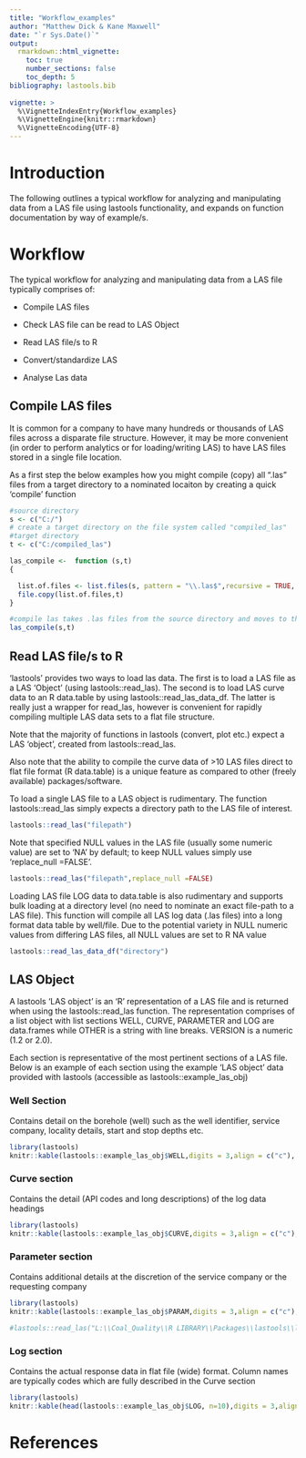 ```yaml
---
title: "Workflow_examples"
author: "Matthew Dick & Kane Maxwell"
date: "`r Sys.Date()`"
output: 
  rmarkdown::html_vignette:
    toc: true
    number_sections: false
    toc_depth: 5
bibliography: lastools.bib
  
vignette: >
  %\VignetteIndexEntry{Workflow_examples}
  %\VignetteEngine{knitr::rmarkdown}
  %\VignetteEncoding{UTF-8}
---
```


# Introduction 

The following outlines a typical workflow for analyzing and manipulating data from a LAS file using lastools functionality, and expands on function documentation by way of example/s.


# Workflow

The typical workflow for analyzing and manipulating data from a LAS file typically comprises of:

* Compile LAS files

* Check LAS file can be read to LAS Object

* Read LAS file/s to R

* Convert/standardize LAS

* Analyse Las data

## Compile LAS files

It is common for a company to have many hundreds or thousands of LAS files across a disparate file structure. However, it may be more convenient (in order to perform analytics or for loading/writing LAS) to have LAS files stored in a single file location. 

As a first step the below examples how you might compile (copy) all ".las" files from a target directory to a nominated locaiton by creating a quick 'compile' function

```r
#source directory
s <- c("C:/")
# create a target directory on the file system called "compiled_las"
#target directory
t <- c("C:/compiled_las")

las_compile <-  function (s,t)
{

  list.of.files <- list.files(s, pattern = "\\.las$",recursive = TRUE, full.names = T)
  file.copy(list.of.files,t)
}

#compile las takes .las files from the source directory and moves to the target directory
las_compile(s,t)


```


## Read LAS file/s to R

'lastools' provides two ways to load las data. The first is to load a LAS file as a LAS 'Object' (using lastools::read_las). The second is to load LAS curve data to an R data.table by using lastools::read_las_data_df. The latter is really just a wrapper for read_las, however is convenient for rapidly compiling multiple LAS data sets to a flat file structure.

Note that the majority of functions in lastools (convert, plot etc.) expect a LAS 'object', created from lastools::read_las.

Also note that the ability to compile the curve data of >10 LAS files direct to flat file format (R data.table) is a unique feature as compared to other (freely available) packages/software.  

To load a single LAS file to a LAS object is rudimentary. The function lastools::read_las simply expects a directory path to the LAS file of interest.

```r
lastools::read_las("filepath")
```

Note that specified NULL values in the LAS file (usually some numeric value) are set to 'NA' by default; to keep NULL values simply use 'replace_null =FALSE'.

```r
lastools::read_las("filepath",replace_null =FALSE)
```

Loading LAS file LOG data to data.table is also rudimentary and supports bulk loading at a directory level (no need to nominate an exact file-path to a LAS file). This function will compile all LAS log data (.las files) into a long format data table by well/file. Due to the potential variety in NULL numeric values from differing LAS files, all NULL values are set to R NA value

```r
lastools::read_las_data_df("directory")
```

## LAS Object

A lastools 'LAS object' is an 'R' representation of a LAS file and is returned when using the lastools::read_las function. The representation comprises of a list object with list sections  WELL, CURVE, PARAMETER and LOG are data.frames while OTHER is a string with line breaks. VERSION is a numeric (1.2 or 2.0).

Each section is representative of the most pertinent sections of a LAS file. Below is an example of each section using the example 'LAS object' data provided with lastools (accessible as lastools::example_las_obj)

### Well Section

Contains detail on the borehole (well) such as the well identifier, service company, locality details, start and stop depths etc.

```r

library(lastools)
knitr::kable(lastools::example_las_obj$WELL,digits = 3,align = c("c"), caption = "lastools::example_las_obj$WELL")

```


### Curve section

Contains the detail (API codes and long descriptions) of the log data headings 

```r

library(lastools)
knitr::kable(lastools::example_las_obj$CURVE,digits = 3,align = c("c"), caption = "lastools::example_las_obj$CURVE")

```

### Parameter section

Contains additional details at the discretion of the service company or the requesting company

```r

library(lastools)
knitr::kable(lastools::example_las_obj$PARAM,digits = 3,align = c("c"), caption = "lastools::example_las_obj$PARAM")

#lastools::read_las("L:\\Coal_Quality\\R LIBRARY\\Packages\\lastools\\las_files\\PMI2279.las")

```


### Log section

Contains the actual response data in flat file (wide) format. Column names are typically codes which are fully described in the Curve section

```r

library(lastools)
knitr::kable(head(lastools::example_las_obj$LOG, n=10),digits = 3,align = c("c"), caption = "lastools::example_las_obj$LOG")


```


  
# References


